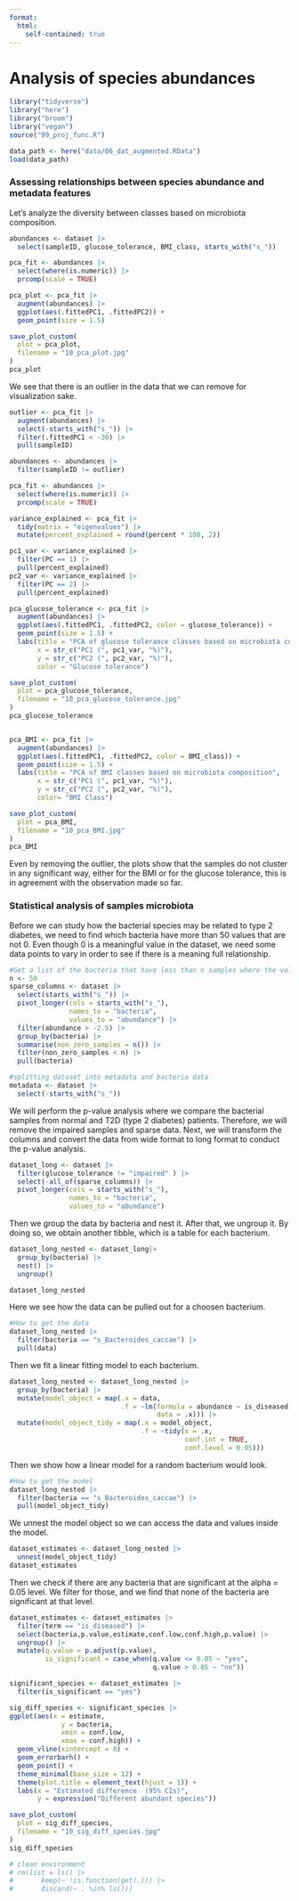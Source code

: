 ```yaml
---
format: 
  html:
    self-contained: true
---
```

# Analysis of species abundances

```r
library("tidyverse")
library("here")
library("broom")
library("vegan")
source("99_proj_func.R")
```


```r
data_path <- here("data/06_dat_augmented.RData")
load(data_path)
```

### Assessing relationships between species abundance and metadata features

Let's analyze the diversity between classes based on microbiota composition.

```r
abundances <- dataset |> 
  select(sampleID, glucose_tolerance, BMI_class, starts_with("s_"))

pca_fit <- abundances |> 
  select(where(is.numeric)) |> 
  prcomp(scale = TRUE)

pca_plot <- pca_fit |> 
  augment(abundances) |> 
  ggplot(aes(.fittedPC1, .fittedPC2)) + 
  geom_point(size = 1.5)

save_plot_custom(
  plot = pca_plot,
  filename = "10_pca_plot.jpg"
)
pca_plot
```

We see that there is an outlier in the data that we can remove for visualization sake.

```r
outlier <- pca_fit |> 
  augment(abundances) |> 
  select(-starts_with("s_")) |> 
  filter(.fittedPC1 < -30) |> 
  pull(sampleID)
```

```r
abundances <- abundances |> 
  filter(sampleID != outlier)

pca_fit <- abundances |> 
  select(where(is.numeric)) |> 
  prcomp(scale = TRUE)

variance_explained <- pca_fit |> 
  tidy(matrix = "eigenvalues") |> 
  mutate(percent_explained = round(percent * 100, 2))

pc1_var <- variance_explained |>
  filter(PC == 1) |>
  pull(percent_explained)
pc2_var <- variance_explained |>
  filter(PC == 2) |>
  pull(percent_explained)

pca_glucose_tolerance <- pca_fit |> 
  augment(abundances) |> 
  ggplot(aes(.fittedPC1, .fittedPC2, color = glucose_tolerance)) + 
  geom_point(size = 1.5) + 
  labs(title = "PCA of glucose tolerance classes based on microbiota composition",
       x = str_c("PC1 (", pc1_var, "%)"),
       y = str_c("PC2 (", pc2_var, "%)"),
       color = "Glucose tolerance")

save_plot_custom(
  plot = pca_glucose_tolerance,
  filename = "10_pca_glucose_tolerance.jpg"
)
pca_glucose_tolerance


pca_BMI <- pca_fit |> 
  augment(abundances) |> 
  ggplot(aes(.fittedPC1, .fittedPC2, color = BMI_class)) + 
  geom_point(size = 1.5) + 
  labs(title = "PCA of BMI classes based on microbiota composition", 
       x = str_c("PC1 (", pc1_var, "%)"),
       y = str_c("PC2 (", pc2_var, "%)"),
       color= "BMI Class")

save_plot_custom(
  plot = pca_BMI,
  filename = "10_pca_BMI.jpg"
)
pca_BMI
```

Even by removing the outlier, the plots show that the samples do not cluster in any significant way, either for the BMI or for the glucose tolerance, this is in agreement with the observation made so far.

### Statistical analysis of samples microbiota

Before we can study how the bacterial species may be related to type 2 diabetes, we need to find which bacteria have more than 50 values that are not 0. Even though 0 is a meaningful value in the dataset, we need some data points to vary in order to see if there is a meaning full relationship.

```r
#Get a list of the bacteria that have less than n samples where the value is different from 0
n <- 50
sparse_columns <- dataset |>  
  select(starts_with("s_")) |> 
  pivot_longer(cols = starts_with("s_"),
               names_to = "bacteria",
               values_to = "abundance") |> 
  filter(abundance > -2.5) |> 
  group_by(bacteria) |> 
  summarise(non_zero_samples = n()) |> 
  filter(non_zero_samples < n) |> 
  pull(bacteria)
```

```r
#splitting dataset into metadata and bacteria data 
metadata <- dataset |> 
  select(-starts_with("s_")) 
```

We will perform the p-value analysis where we compare the bacterial samples from normal and T2D (type 2 diabetes) patients. Therefore, we will remove the impaired samples and sparse data. Next, we will transform the columns and convert the data from wide format to long format to conduct the p-value analysis.

```r
dataset_long <- dataset |> 
  filter(glucose_tolerance != "impaired" ) |> 
  select(-all_of(sparse_columns)) |> 
  pivot_longer(cols = starts_with("s_"),
               names_to = "bacteria",
               values_to = "abundance")
```

Then we group the data by bacteria and nest it. After that, we ungroup it. By doing so, we obtain another tibble, which is a table for each bacterium.

```r
dataset_long_nested <- dataset_long|> 
  group_by(bacteria) |> 
  nest() |> 
  ungroup()

dataset_long_nested
```

Here we see how the data can be pulled out for a choosen bacterium.

```r
#How to get the data
dataset_long_nested |> 
  filter(bacteria == "s_Bacteroides_caccae") |> 
  pull(data)
```

Then we fit a linear fitting model to each bacterium.

```r
dataset_long_nested <- dataset_long_nested |> 
  group_by(bacteria) |> 
  mutate(model_object = map(.x = data,
                            .f = ~lm(formula = abundance ~ is_diseased,
                                     data = .x))) |> 
  mutate(model_object_tidy = map(.x = model_object,
                                 .f = ~tidy(x = .x,
                                            conf.int = TRUE,
                                            conf.level = 0.95)))
```

Then we show how a linear model for a random bacterium would look.

```r
#How to get the model
dataset_long_nested |> 
  filter(bacteria == "s_Bacteroides_caccae") |> 
  pull(model_object_tidy)
```

We unnest the model object so we can access the data and values inside the model.

```r
dataset_estimates <- dataset_long_nested |> 
  unnest(model_object_tidy)
dataset_estimates
```

Then we check if there are any bacteria that are significant at the alpha = 0.05 level. We filter for those, and we find that none of the bacteria are significant at that level.

```r
dataset_estimates <- dataset_estimates |> 
  filter(term == "is_diseased") |> 
  select(bacteria,p.value,estimate,conf.low,conf.high,p.value) |> 
  ungroup() |> 
  mutate(q.value = p.adjust(p.value),
         is_significant = case_when(q.value <= 0.05 ~ "yes",
                                    q.value > 0.05 ~ "no"))

significant_species <- dataset_estimates |> 
  filter(is_significant == "yes")
```

```r
sig_diff_species <- significant_species |> 
ggplot(aes(x = estimate,
             y = bacteria,
             xmin = conf.low,
             xmax = conf.high)) +
  geom_vline(xintercept = 0) +
  geom_errorbarh() +
  geom_point() +
  theme_minimal(base_size = 12) +
  theme(plot.title = element_text(hjust = 1)) +
  labs(x = "Estimated difference  (95% CIs)",
       y = expression("Different abundant species"))

save_plot_custom(
  plot = sig_diff_species,
  filename = "10_sig_diff_species.jpg"
)
sig_diff_species
```

```r
# clean environment
# rm(list = ls() |>  
#       keep(~ !is.function(get(.))) |>  
#       discard(~ . %in% ls()))
```
